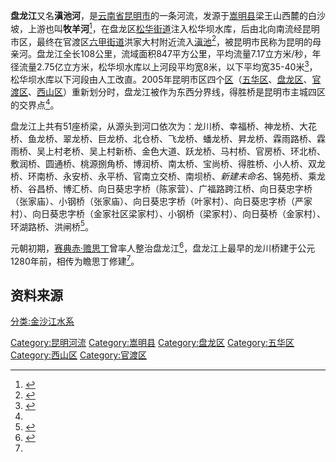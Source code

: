 {{Infobox river
| name               = 盘龙江
| name_other         = 滇池河，牧羊河
| image              = 盘龙江桃源河段.jpg
| image_size         = 280px
| image_caption      = 人民中路博润桥附近桃源段的盘龙江
| river_system       = [[金沙江|金沙江]]
| source1_location   = [[嵩明县|嵩明县]]梁王山西麓白沙坡
| source1_lat_d  = 25
| source1_lat_m  = 25
| source1_lat_s  = 05
| source1_lat_NS = N
| source1_long_d = 102
| source1_long_m = 55
| source1_long_s = 57
| source1_long_EW= E
| source1_elevation  = 2431米
| mouth_location     = [[西山区|西山区]]与[[官渡区|官渡区]]交界（接近[[六甲街道|六甲街道]]洪家大村）
| mouth_lat_d    = 24
| mouth_lat_m    = 57
| mouth_lat_s    = 13
| mouth_lat_NS   = N
| mouth_long_d   = 102
| mouth_long_m   =41
| mouth_long_s   = 09
| mouth_long_EW  = E
| mouth_elevation    = 1893米
| altitude_difference= 538米
| basin_size         = {{Convert|847|km2|mi2|abbr=on}}
| basin_countries    = [[中华人民共和国|中华人民共和国]]
| basin_cities       = [[昆明|昆明]]
| basin_landmarks    = 松华坝水库、圆通桥
| length             = 108公里
| width_avg          = 松华坝水库以上8米<br>松华坝水库以下35-40米
| discharge1_avg     = {{Convert|7.17|m3/s|ft3/s|abbr=on}}
}}

'''盘龙江'''又名'''滇池河'''，是[[云南省|云南省]][[昆明市|昆明市]]的一条河流，发源于[[嵩明县|嵩明县]]梁王山西麓的白沙坡，上游也叫'''牧羊河'''<ref>{{cite map |publisher=星球地图出版社 |title=云南省地图册 |date=1月 |year=2015 |scale=1:450,000 |page=16-17 |isbn=978-7-5471-1018-8 |accessdate=2017年7月1日 }}</ref>，在盘龙区[[松华街道|松华街道]]注入松华坝水库，后由北向南流经昆明市区，最终在官渡区[[六甲街道|六甲街道]]洪家大村附近流入[[滇池|滇池]]<ref name="昆明地图">{{cite map |publisher=云南科技出版社 |title=昆明城区地图 |year=2016 |csbn=175416.208 |accessdate=2017年7月1日 }}</ref>，被昆明市民称为昆明的母亲河。盘龙江全长108公里，流域面积847平方公里，平均流量7.17立方米/秒，年径流量2.75亿立方米，松华坝水库以上河段平均宽8米，以下平均宽35-40米<ref>{{cite book |author=牛汝辰 |title=中国水名词典 |url= |location=北京 |publisher=哈尔滨地图出版社 |page=168 |date=1995年3月 |isbn=7-80529-266-3}}</ref>，松华坝水库以下河段由人工改直。2005年昆明市区四个[[市辖区|区]]（[[五华区|五华区]]、[[盘龙区|盘龙区]]、[[官渡区|官渡区]]、[[西山区|西山区]]）重新划分时，盘龙江被作为东西分界线，得胜桥是昆明市主城四区的交界点<ref name="昆明地图"/>。

盘龙江上共有51座桥梁，从源头到河口依次为：龙川桥、幸福桥、神龙桥、大花桥、鱼龙桥、翠龙桥、巨龙桥、北仓桥、飞龙桥、蟠龙桥、昇龙桥、霖雨路桥、霖雨桥、吴上村老桥、吴上村新桥、金色大道、跃龙桥、马村桥、官房桥、环北桥、敷润桥、圆通桥、桃源捌角桥、博润桥、南太桥、宝尚桥、得胜桥、小人桥、双龙桥、环南桥、永安桥、永平桥、官南立交桥、南坝桥、''新建未命名''、锦苑桥、乘龙桥、谷昌桥、博汇桥、向日葵忠字桥（陈家营）、广福路跨江桥、向日葵忠字桥（张家庙）、小钢桥（张家庙）、向日葵忠字桥（叶家村）、向日葵忠字桥（严家村）、向日葵忠字桥（金家社区梁家村）、小钢桥（梁家村）、向日葵桥（金家村）、环湖路桥、洪闸桥<ref name="桥">{{cite web |url=http://xw.kunming.cn/a/2015-07/24/content_3971857.htm |title=盘龙江上51座桥跨越700多年历史 22座新桥在建 |date=2015-07-24 |publisher=昆明信息港 |access-date=2017年7月1日 |quote= |archive-url=https://web.archive.org/web/20150909012024/http://xw.kunming.cn/a/2015-07/24/content_3971857.htm |archive-date=2015年9月9日 |dead-url=yes }}</ref>。

元朝初期，[[赛典赤·赡思丁|赛典赤·赡思丁]]曾率人整治盘龙江<ref>{{cite book |author=陶犁 |title=趣闻云南 |url= |location=北京 |publisher=旅游教育出版社 |page=13 |date=2008年4月 |isbn=978-7-5637-1451-3}}</ref>，盘龙江上最早的龙川桥建于公元1280年前，相传为瞻思丁修建<ref name="桥"/>。

==资料来源==
{{Reflist}}

[[Category:昆明河流|Category:昆明河流]]
[[分类:金沙江水系|分类:金沙江水系]]
[[Category:嵩明县|Category:嵩明县]]
[[Category:盘龙区|Category:盘龙区]]
[[Category:五华区|Category:五华区]]
[[Category:西山区|Category:西山区]]
[[Category:官渡区|Category:官渡区]]